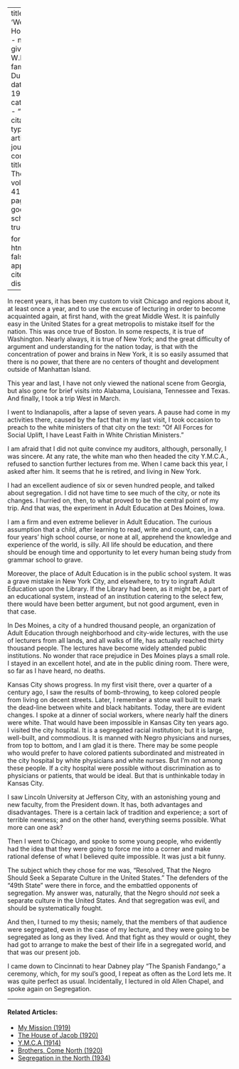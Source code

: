 
---
title: 'Westward Ho'
author:
  - name:
      given: W.E.B.
      family: Du Bois
date: May 1934
categories: 
  - ""
citation: 
  type: article-journal
  container-title: The Crisis
  volume: 41
  issue: 5
  page: 148
google-scholar: true

format:
  html:
    toc: false
    appendix-cite-as: display
---


In recent years, it has been my custom to visit Chicago and regions about it, at least once a year, and to use the excuse of lecturing in order to become acquainted again, at first hand, with the great Middle West. It is painfully easy in the United States for a great metropolis to mistake itself for the nation. This was once true of Boston. In some respects, it is true of Washington. Nearly always, it is true of New York; and the great difficulty of argument and understanding for the nation today, is that with the concentration of power and brains in New York, it is so easily assumed that there is no power, that there are no centers of thought and development outside of Manhattan Island.

This year and last, I have not only viewed the national scene from Georgia, but also gone for brief visits into Alabama, Louisiana, Tennessee and Texas. And finally, I took a trip West in March.

I went to Indianapolis, after a lapse of seven years. A pause had come in my activities there, caused by the fact that in my last visit, I took occasion to preach to the white ministers of that city on the text: "Of All Forces for Social Uplift, I have Least Faith in White Christian Ministers."

I am afraid that I did not quite convince my auditors, although, personally, I was sincere. At any rate, the white man who then headed the city Y.M.C.A., refused to sanction further lectures from me. When I came back this year, I asked after him. It seems that he is retired, and living in New York.

I had an excellent audience of six or seven hundred people, and talked about segregation. I did not have time to see much of the city, or note its changes. I hurried on, then, to what proved to be the central point of my trip. And that was, the experiment in Adult Education at Des Moines, Iowa.

I am a firm and even extreme believer in Adult Education. The curious assumption that a child, after learning to read, write and count, can, in a four years' high school course, or none at all, apprehend the knowledge and experience of the world, is silly. All life should be education, and there should be enough time and opportunity to let every human being study from grammar school to grave.

Moreover, the place of Adult Education is in the public school system. It was a grave mistake in New York City, and elsewhere, to try to ingraft Adult Education upon the Library. If the Library had been, as it might be, a part of an educational system, instead of an institution catering to the select few, there would have been better argument, but not good argument, even in that case.

In Des Moines, a city of a hundred thousand people, an organization of Adult Education through neighborhood and city-wide lectures, with the use of lecturers from all lands, and all walks of life, has actually reached thirty thousand people. The lectures have become widely attended public institutions. No wonder that race prejudice in Des Moines plays a small role. I stayed in an excellent hotel, and ate in the public dining room. There were, so far as I have heard, no deaths.

Kansas City shows progress. In my first visit there, over a quarter of a century ago, I saw the results of bomb-throwing, to keep colored people from living on decent streets. Later, I remember a stone wall built to mark the dead-line between white and black habitants. Today, there are evident changes. I spoke at a dinner of social workers, where nearly half the diners were white. That would have been impossible in Kansas City ten years ago. I visited the city hospital. It is a segregated racial institution; but it is large, well-built, and commodious. It is manned with Negro physicians and nurses, from top to bottom, and I am glad it is there. There may be some people who would prefer to have colored patients subordinated and mistreated in the city hospital by white physicians and white nurses. But I'm not among these people. If a city hospital were possible without discrimination as to physicians or patients, that would be ideal. But that is unthinkable today in Kansas City.

I saw Lincoln University at Jefferson City, with an astonishing young and new faculty, from the President down. It has, both advantages and disadvantages. There is a certain lack of tradition and experience; a sort of terrible newness; and on the other hand, everything seems possible. What more can one ask?

Then I went to Chicago, and spoke to some young people, who evidently had the idea that they were going to force me into a corner and make rational defense of what I believed quite impossible. It was just a bit funny.

The subject which they chose for me was, "Resolved, That the Negro Should Seek a Separate Culture in the United States." The defenders of the "49th State" were there in force, and the embattled opponents of segregation. My answer was, naturally, that the Negro should *not* seek a separate culture in the United States. And that segregation was evil, and should be systematically fought.

And then, I turned to my thesis; namely, that the members of that audience were segregated, even in the case of my lecture, and they were going to be segregated as long as they lived. And that fight as they would or ought, they had got to arrange to make the best of their life in a segregated world, and that was our present job.

I came down to Cincinnati to hear Dabney play "The Spanish Fandango," a ceremony, which, for my soul's good, I repeat as often as the Lord lets me. It was quite perfect as usual. Incidentally, I lectured in old Allen Chapel, and spoke again on Segregation.

<!-- Similar articles start here -->
<div  class="clear-wrap"></div>
<hr>
#### Related Articles:

* [My Mission (1919)](/Volumes/18/01/my_mission.html)
* [The House of Jacob (1920)](/Volumes/19/04/house-of-jacob.html)
* [Y.M.C.A (1914)](/Volumes/09/02/ymca.html)
* [Brothers, Come North (1920)](/Volumes/19/03/brothers_come_north.html)
* [Segregation in the North (1934)](/Volumes/41/04/segregation_in_the_north.html)

<!-- Similar articles end here -->